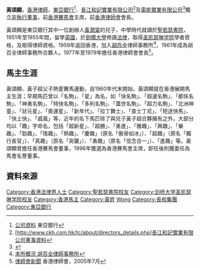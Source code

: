 '''黃頌顯'''{{CBE|nocat}}{{JP|nocat}}，[[香港|香港]][[律師|律師]]，[[東亞銀行|東亞銀行]]<ref>[http://www.hkbea.com/FileManager/EN/Content_2495/ewf104.pdf 公司資料] {{webarchive|url=https://web.archive.org/web/20061029084727/http://www.hkbea.com/FileManager/EN/Content_2495/ewf104.pdf |date=2006-10-29 }} 東亞銀行</ref>、[[長江和記實業有限公司|長江和記實業有限公司]]<ref>[http://www.ckh.com.hk/tc/about/directors_details.php]長江和記實業有限公司董事資料</ref>及[[電能實業有限公司|電能實業有限公司]]<ref>{{Cite web |url=http://www.powerassets.com/pahWeb/OurCompany/TheBoardOfDirectors/Index_zh.htm#CHW |title=電能實業有限公司董事資料 |access-date=2015-06-23 |archive-url=https://web.archive.org/web/20150623215724/http://www.powerassets.com/pahWeb/OurCompany/TheBoardOfDirectors/Index_zh.htm#CHW |archive-date=2015-06-23 |dead-url=yes }}</ref>獨立[[非執行董事|非執行董事]]，前[[香港賽馬會|香港賽馬會]]主席，前[[香港律師會|香港律師會]]會長。

黃頌顯是東亞銀行其中一位創辦人[[黃潤棠|黃潤棠]]的兒子，中學時代就讀於[[聖若瑟書院|聖若瑟書院]]，1951年至1955年間，留學[[英國|英國]]，於[[劍橋大學|劍橋大學]]修讀[[法律|法律]]，取得[[剑桥大学圣凯瑟琳学院|圣凯瑟琳学院]]學者資格，及取得律師資格。1959年返回香港，加入[[胡百全|胡百全]]律師事務所<ref>[http://www.pcwoo.com/ch/about_history.html 本所概況 胡百全律師事務所]</ref>，1961年成為胡百全律師事務所合夥人。1977年至1979年擔任香港律師會會長<ref>[http://www.hk-lawyer.com/zh-hant/InnerPages_features/0/2077/2005/7 律師會新聞]{{dead link|date=2018年5月 |bot=InternetArchiveBot |fix-attempted=yes }} 香港律師會，2005年7月</ref>。

==馬主生涯==
黃頌顯、黃子超父子熱愛賽馬運動，自1960年代末開始，黃頌顯就在香港展開馬主生涯；早期馬匹曾以「名駒」、「星」為名，如「快名駒」、「超速名駒」、「都係名駒」、「神勇名駒」、「特快名駒」、「多利名駒」、「蓋世名駒」、「超力名駒」、「北洲神童」、「狀元星」、「奧運星」、「新年代」、「拉丁舞士」、「查士丁尼」、「短途快馬」、「快上快」、「威風」等，近年的名下馬匹除了與兒子黃子超合夥擁有之外，大部分均以「趣」字命名，包括「超新星」、「超勝」、「勇進」、「雅趣」、「興趣」、「樂趣」、「勁趣」、「情趣」、「熱趣」、「慶趣」（原名「傲骨如冰」）、「超趣」（原名「獨行長官」）、「真趣」（原名「突襲」）、「勇趣」（原名「信念合一」）、「進趣」等。黃頌顯曾擔任香港賽馬會董事，1996年獲選為香港賽馬會主席，卸任後則獲委任為馬會名譽董事。

==資料來源==
{{references}}

{{start box}}
{{S-off}}
{{s-bef | before= [[施偉賢|施偉賢]]}}
{{s-ttl | title= [[香港賽馬會|香港賽馬會]]主席 | years=1996年─1998年}}
{{s-aft | after= [[李福深|李福深]]}}
{{end box}}

{{DEFAULTSORT: Wong}}
[[Category:香港法律界人士|Category:香港法律界人士]]
[[Category:聖若瑟書院校友|Category:聖若瑟書院校友]]
[[Category:剑桥大学圣凯瑟琳学院校友|Category:剑桥大学圣凯瑟琳学院校友]]
[[Category:香港馬主|Category:香港馬主]]
[[Category:黃姓|Category:黃姓]]
[[Category:CBE勳銜|Wong]]
[[Category:長和集團|Category:長和集團]]
[[Category:東亞銀行|Category:東亞銀行]]